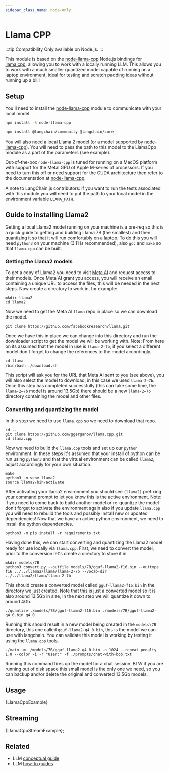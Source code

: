 ```yaml
---
sidebar_class_name: node-only
---
```


# Llama CPP

:::tip Compatibility
Only available on Node.js.
:::

This module is based on the [node-llama-cpp](https://github.com/withcatai/node-llama-cpp) Node.js bindings for [llama.cpp](https://github.com/ggerganov/llama.cpp), allowing you to work with a locally running LLM. This allows you to work with a much smaller quantized model capable of running on a laptop environment, ideal for testing and scratch padding ideas without running up a bill!

## Setup

You'll need to install the [node-llama-cpp](https://github.com/withcatai/node-llama-cpp) module to communicate with your local model.

```bash npm2yarn
npm install -S node-llama-cpp
```


<IntegrationInstallTooltip></IntegrationInstallTooltip>

```bash npm2yarn
npm install @langchain/community @langchain/core
```

You will also need a local Llama 2 model (or a model supported by [node-llama-cpp](https://github.com/withcatai/node-llama-cpp)). You will need to pass the path to this model to the LlamaCpp module as a part of the parameters (see example).

Out-of-the-box `node-llama-cpp` is tuned for running on a MacOS platform with support for the Metal GPU of Apple M-series of processors. If you need to turn this off or need support for the CUDA architecture then refer to the documentation at [node-llama-cpp](https://withcatai.github.io/node-llama-cpp/).

A note to LangChain.js contributors: if you want to run the tests associated with this module you will need to put the path to your local model in the environment variable `LLAMA_PATH`.

## Guide to installing Llama2

Getting a local Llama2 model running on your machine is a pre-req so this is a quick guide to getting and building Llama 7B (the smallest) and then quantizing it so that it will run comfortably on a laptop. To do this you will need `python3` on your machine (3.11 is recommended), also `gcc` and `make` so that `llama.cpp` can be built.

### Getting the Llama2 models

To get a copy of Llama2 you need to visit [Meta AI](https://ai.meta.com/resources/models-and-libraries/llama-downloads/) and request access to their models. Once Meta AI grant you access, you will receive an email containing a unique URL to access the files, this will be needed in the next steps.
Now create a directory to work in, for example:

```
mkdir llama2
cd llama2
```

Now we need to get the Meta AI `llama` repo in place so we can download the model.

```
git clone https://github.com/facebookresearch/llama.git
```

Once we have this in place we can change into this directory and run the downloader script to get the model we will be working with. Note: From here on its assumed that the model in use is `llama-2–7b`, if you select a different model don't forget to change the references to the model accordingly.

```
cd llama
/bin/bash ./download.sh
```

This script will ask you for the URL that Meta AI sent to you (see above), you will also select the model to download, in this case we used `llama-2–7b`. Once this step has completed successfully (this can take some time, the `llama-2–7b` model is around 13.5Gb) there should be a new `llama-2–7b` directory containing the model and other files.

### Converting and quantizing the model

In this step we need to use `llama.cpp` so we need to download that repo.

```
cd ..
git clone https://github.com/ggerganov/llama.cpp.git
cd llama.cpp
```

Now we need to build the `llama.cpp` tools and set up our `python` environment. In these steps it's assumed that your install of python can be run using `python3` and that the virtual environment can be called `llama2`, adjust accordingly for your own situation.

```
make
python3 -m venv llama2
source llama2/bin/activate
```

After activating your llama2 environment you should see `(llama2)` prefixing your command prompt to let you know this is the active environment. Note: if you need to come back to build another model or re-quantize the model don't forget to activate the environment again also if you update `llama.cpp` you will need to rebuild the tools and possibly install new or updated dependencies! Now that we have an active python environment, we need to install the python dependencies.

```
python3 -m pip install -r requirements.txt
```

Having done this, we can start converting and quantizing the Llama2 model ready for use locally via `llama.cpp`.
First, we need to convert the model, prior to the conversion let's create a directory to store it in.

```
mkdir models/7B
python3 convert.py --outfile models/7B/gguf-llama2-f16.bin --outtype f16 ../../llama2/llama/llama-2-7b --vocab-dir ../../llama2/llama/llama-2-7b
```

This should create a converted model called `gguf-llama2-f16.bin` in the directory we just created. Note that this is just a converted model so it is also around 13.5Gb in size, in the next step we will quantize it down to around 4Gb.

```
./quantize ./models/7B/gguf-llama2-f16.bin ./models/7B/gguf-llama2-q4_0.bin q4_0
```

Running this should result in a new model being created in the `models\7B` directory, this one called `gguf-llama2-q4_0.bin`, this is the model we can use with langchain. You can validate this model is working by testing it using the `llama.cpp` tools.

```
./main -m ./models/7B/gguf-llama2-q4_0.bin -n 1024 --repeat_penalty 1.0 --color -i -r "User:" -f ./prompts/chat-with-bob.txt
```

Running this command fires up the model for a chat session. BTW if you are running out of disk space this small model is the only one we need, so you can backup and/or delete the original and converted 13.5Gb models.

## Usage


<CodeBlock language="typescript">{LlamaCppExample}</CodeBlock>

## Streaming


<CodeBlock language="typescript">{LlamaCppStreamExample}</CodeBlock>;

## Related

- LLM [conceptual guide](/docs/concepts/#llms)
- LLM [how-to guides](/docs/how_to/#llms)
